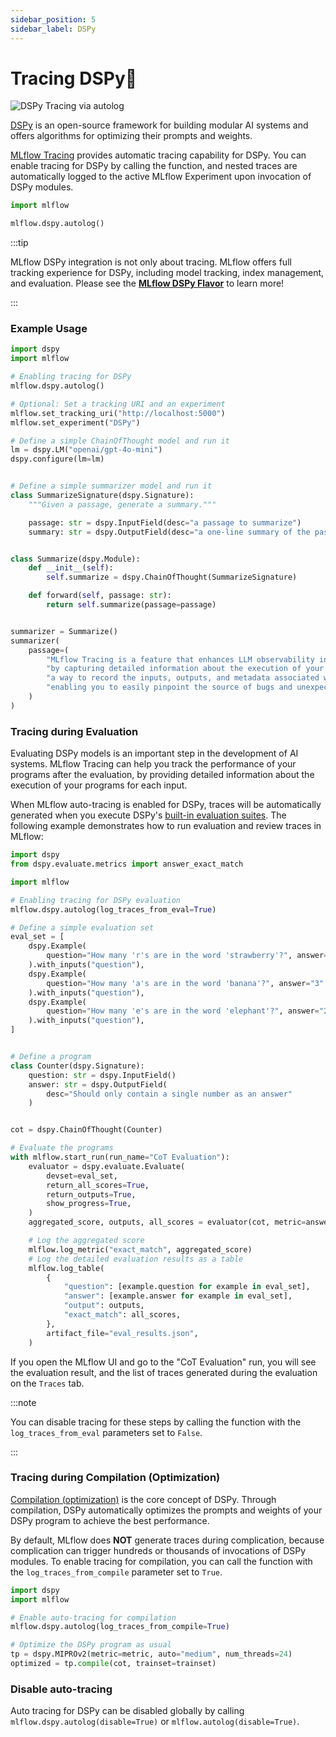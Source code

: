 ```yaml
---
sidebar_position: 5
sidebar_label: DSPy
---
```



# Tracing DSPy🧩

![DSPy Tracing via autolog](/images/llms/tracing/dspy-tracing.gif)

[DSPy](https://dspy.ai/) is an open-source framework for building modular AI systems and offers algorithms for optimizing their prompts and weights.

[MLflow Tracing](../) provides automatic tracing capability for DSPy. You can enable tracing
for DSPy by calling the <APILink fn="mlflow.dspy.autolog" /> function, and nested traces are automatically logged to the active MLflow Experiment upon invocation of DSPy modules.

```python
import mlflow

mlflow.dspy.autolog()
```

:::tip

MLflow DSPy integration is not only about tracing. MLflow offers full tracking experience for DSPy, including model tracking, index management, and evaluation. Please see the **[MLflow DSPy Flavor](/genai/flavors/dspy)** to learn more!

:::

### Example Usage

```python
import dspy
import mlflow

# Enabling tracing for DSPy
mlflow.dspy.autolog()

# Optional: Set a tracking URI and an experiment
mlflow.set_tracking_uri("http://localhost:5000")
mlflow.set_experiment("DSPy")

# Define a simple ChainOfThought model and run it
lm = dspy.LM("openai/gpt-4o-mini")
dspy.configure(lm=lm)


# Define a simple summarizer model and run it
class SummarizeSignature(dspy.Signature):
    """Given a passage, generate a summary."""

    passage: str = dspy.InputField(desc="a passage to summarize")
    summary: str = dspy.OutputField(desc="a one-line summary of the passage")


class Summarize(dspy.Module):
    def __init__(self):
        self.summarize = dspy.ChainOfThought(SummarizeSignature)

    def forward(self, passage: str):
        return self.summarize(passage=passage)


summarizer = Summarize()
summarizer(
    passage=(
        "MLflow Tracing is a feature that enhances LLM observability in your Generative AI (GenAI) applications "
        "by capturing detailed information about the execution of your application's services. Tracing provides "
        "a way to record the inputs, outputs, and metadata associated with each intermediate step of a request, "
        "enabling you to easily pinpoint the source of bugs and unexpected behaviors."
    )
)
```

### Tracing during Evaluation

Evaluating DSPy models is an important step in the development of AI systems. MLflow Tracing can help you track the performance of your programs after the evaluation, by providing detailed information about the execution of your programs for each input.

When MLflow auto-tracing is enabled for DSPy, traces will be automatically generated when you execute DSPy's [built-in evaluation suites](https://dspy.ai/learn/evaluation/overview/). The following example demonstrates how to run evaluation and review traces in MLflow:

```python
import dspy
from dspy.evaluate.metrics import answer_exact_match

import mlflow

# Enabling tracing for DSPy evaluation
mlflow.dspy.autolog(log_traces_from_eval=True)

# Define a simple evaluation set
eval_set = [
    dspy.Example(
        question="How many 'r's are in the word 'strawberry'?", answer="3"
    ).with_inputs("question"),
    dspy.Example(
        question="How many 'a's are in the word 'banana'?", answer="3"
    ).with_inputs("question"),
    dspy.Example(
        question="How many 'e's are in the word 'elephant'?", answer="2"
    ).with_inputs("question"),
]


# Define a program
class Counter(dspy.Signature):
    question: str = dspy.InputField()
    answer: str = dspy.OutputField(
        desc="Should only contain a single number as an answer"
    )


cot = dspy.ChainOfThought(Counter)

# Evaluate the programs
with mlflow.start_run(run_name="CoT Evaluation"):
    evaluator = dspy.evaluate.Evaluate(
        devset=eval_set,
        return_all_scores=True,
        return_outputs=True,
        show_progress=True,
    )
    aggregated_score, outputs, all_scores = evaluator(cot, metric=answer_exact_match)

    # Log the aggregated score
    mlflow.log_metric("exact_match", aggregated_score)
    # Log the detailed evaluation results as a table
    mlflow.log_table(
        {
            "question": [example.question for example in eval_set],
            "answer": [example.answer for example in eval_set],
            "output": outputs,
            "exact_match": all_scores,
        },
        artifact_file="eval_results.json",
    )
```

If you open the MLflow UI and go to the "CoT Evaluation" run, you will see the evaluation result, and the list of traces generated during the evaluation on the `Traces` tab.

:::note

You can disable tracing for these steps by calling the <APILink fn="mlflow.dspy.autolog" /> function with the `log_traces_from_eval` parameters set to `False`.

:::

### Tracing during Compilation (Optimization)

[Compilation (optimization)](https://dspy.ai/learn/optimization/overview/) is the core concept of DSPy. Through compilation, DSPy automatically optimizes the prompts and weights of your DSPy program to achieve the best performance.

By default, MLflow does **NOT** generate traces during complication, because complication can trigger hundreds or thousands of invocations of DSPy modules. To enable tracing for compilation, you can call the <APILink fn="mlflow.dspy.autolog" /> function with the `log_traces_from_compile` parameter set to `True`.

```python
import dspy
import mlflow

# Enable auto-tracing for compilation
mlflow.dspy.autolog(log_traces_from_compile=True)

# Optimize the DSPy program as usual
tp = dspy.MIPROv2(metric=metric, auto="medium", num_threads=24)
optimized = tp.compile(cot, trainset=trainset)
```

### Disable auto-tracing

Auto tracing for DSPy can be disabled globally by calling `mlflow.dspy.autolog(disable=True)` or `mlflow.autolog(disable=True)`.
